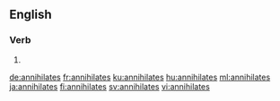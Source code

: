 ==English==

===Verb===
{{head|en}}

# {{en-third-person singular of|annihilate}}

[[de:annihilates]]
[[fr:annihilates]]
[[ku:annihilates]]
[[hu:annihilates]]
[[ml:annihilates]]
[[ja:annihilates]]
[[fi:annihilates]]
[[sv:annihilates]]
[[vi:annihilates]]